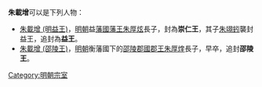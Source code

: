 '''朱載增'''可以是下列人物：
* [[朱載增_(明益王)|朱載增 (明益王)]]，[[明朝|明朝]]益[[藩國|藩國]][[藩王|藩王]][[朱厚炫|朱厚炫]]長子，封為'''崇仁王'''，其子[[朱翊鈏|朱翊鈏]]襲封益王，追封為'''益王'''。
* [[朱載增_(邵陵王)|朱載增 (邵陵王)]]，[[明朝|明朝]]衡藩國下的[[邵陵|邵陵]][[郡國|郡國]][[郡王|郡王]][[朱厚煃|朱厚煃]]長子，早卒，追封'''邵陵王'''。
{{disambig|Cat=三字朱姓人名消歧义}}
[[Category:明朝宗室|Category:明朝宗室]]